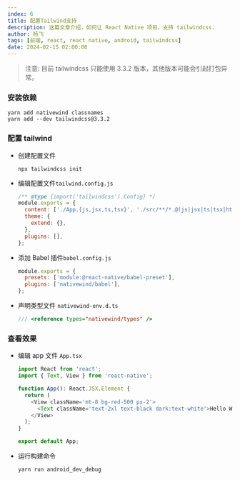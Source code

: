 ```yaml
---
index: 6
title: 配置Tailwind支持
description: 这篇文章介绍，如何让 React Native 项目，支持 tailwindcss.
author: 杨飞
tags: [前端, react, react native, android, tailwindcss]
date: 2024-02-15 02:00:00
---
```


> 注意: 目前 tailwindcss 只能使用 3.3.2 版本，其他版本可能会引起打包异常。

### 安装依赖

```shell
yarn add nativewind classnames
yarn add --dev tailwindcss@3.3.2
```

### 配置 tailwind

- 创建配置文件

  ```shell
  npx tailwindcss init
  ```

- 编辑配置文件`tailwind.config.js`

  ```javascript
  /** @type {import('tailwindcss').Config} */
  module.exports = {
    content: ['./App.{js,jsx,ts,tsx}', './src/**/*.@(js|jsx|ts|tsx|html)'],
    theme: {
      extend: {},
    },
    plugins: [],
  };
  ```

- 添加 Babel 插件`babel.config.js`

  ```javascript
  module.exports = {
    presets: ['module:@react-native/babel-preset'],
    plugins: ['nativewind/babel'],
  };
  ```

- 声明类型文件 `nativewind-env.d.ts`

  ```typescript
  /// <reference types="nativewind/types" />
  ```

### 查看效果

- 编辑 app 文件 `App.tsx`

  ```javascript
  import React from 'react';
  import { Text, View } from 'react-native';

  function App(): React.JSX.Element {
    return (
      <View className='mt-8 bg-red-500 px-2'>
        <Text className='text-2xl text-black dark:text-white'>Hello World</Text>
      </View>
    );
  }

  export default App;
  ```

- 运行构建命令

  ```shell
  yarn run android_dev_debug
  ```
